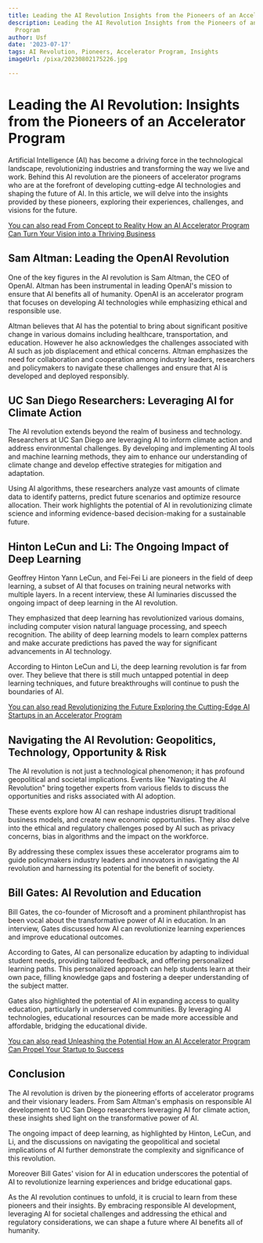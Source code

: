 ```yaml
---
title: Leading the AI Revolution Insights from the Pioneers of an Accelerator Program
description: Leading the AI Revolution Insights from the Pioneers of an Accelerator
  Program
author: Usf
date: '2023-07-17'
tags: AI Revolution, Pioneers, Accelerator Program, Insights
imageUrl: /pixa/20230802175226.jpg

---
```

# Leading the AI Revolution: Insights from the Pioneers of an Accelerator Program

Artificial Intelligence (AI) has become a driving force in the  technological landscape, revolutionizing industries and transforming the way we live and work. Behind this  AI revolution are the pioneers of accelerator  programs who are at the forefront of developing cutting-edge AI technologies and shaping the future of AI. In this article, we will delve into the insights  provided  by these pioneers, exploring their experiences, challenges, and visions for the future.

[You can also read From Concept  to Reality How an  AI Accelerator Program Can  Turn Your Vision  into a Thriving  Business](From%20Concept%20to%20Reality%20How%20an%20AI%20Accelerator%20Program%20Can%20Turn%20Your%20Vision%20into%20a%20Thriving%20Business)


## Sam Altman: Leading the OpenAI  Revolution

One of the  key figures in the AI revolution is Sam Altman, the CEO of OpenAI. Altman has been instrumental in leading OpenAI's mission to ensure that AI benefits all of humanity.  OpenAI is an accelerator program that focuses  on developing AI  technologies while emphasizing ethical and  responsible use.

Altman believes that AI  has the potential to bring about significant positive  change in various  domains including healthcare, transportation, and education. However  he  also acknowledges the challenges associated with AI such as  job displacement  and  ethical concerns. Altman  emphasizes the need for collaboration and cooperation among industry leaders, researchers and policymakers to navigate  these challenges  and ensure that AI  is  developed and deployed responsibly.

## UC San Diego Researchers: Leveraging AI for  Climate  Action

The AI revolution extends beyond the realm of business and technology. Researchers at UC San Diego are leveraging  AI  to inform climate action and address environmental challenges. By developing and implementing AI tools and machine learning methods, they aim to enhance  our understanding of climate change and develop effective strategies for mitigation and adaptation.

Using AI algorithms, these  researchers analyze  vast amounts of climate data to identify patterns, predict future scenarios  and optimize resource allocation. Their work highlights the potential of AI in revolutionizing  climate science and informing  evidence-based  decision-making for a sustainable future.

## Hinton LeCun and Li: The Ongoing Impact of  Deep Learning

Geoffrey Hinton Yann LeCun, and Fei-Fei Li are pioneers in the field of deep learning, a subset of AI that focuses on training neural  networks with multiple layers. In a recent interview, these AI luminaries discussed  the ongoing impact of deep learning in the AI revolution.

They emphasized that deep learning  has revolutionized various domains, including computer vision natural language processing, and speech recognition. The  ability of deep learning  models to learn complex patterns and make accurate  predictions  has paved the way for significant advancements in AI technology.

According to Hinton LeCun and Li, the deep learning revolution is far from over. They believe that there is still  much untapped potential  in deep learning  techniques,  and future breakthroughs will continue to push the boundaries of AI.

[You can  also read Revolutionizing the  Future Exploring the Cutting-Edge AI Startups in an  Accelerator Program](Revolutionizing%20the%20Future%20Exploring%20the%20Cutting-Edge%20AI%20Startups%20in%20an%20Accelerator%20Program)


## Navigating the AI Revolution: Geopolitics, Technology, Opportunity & Risk

The AI revolution is not just a technological phenomenon; it has profound geopolitical and societal implications. Events like "Navigating  the AI Revolution" bring together experts from various fields to discuss the opportunities and risks associated with AI adoption.

These events explore how AI can  reshape industries disrupt traditional business models, and create  new economic opportunities. They also delve into the ethical  and regulatory challenges posed by AI such as privacy concerns, bias in algorithms and the impact on the workforce.

By addressing these complex issues these  accelerator programs aim to  guide policymakers industry leaders and innovators in navigating the AI revolution and harnessing its potential for  the benefit  of society.

## Bill Gates:  AI Revolution and Education

Bill Gates, the co-founder of Microsoft and a prominent philanthropist has been vocal about the transformative power of AI in education.  In an interview, Gates discussed how AI can revolutionize learning experiences and improve educational outcomes.

According to  Gates, AI  can personalize education by adapting to individual student needs, providing tailored feedback, and offering personalized learning paths. This personalized approach can help students learn at their own  pace, filling  knowledge gaps and fostering a deeper understanding of the subject matter.

Gates  also highlighted  the potential of AI in expanding access to quality education, particularly in underserved communities.  By leveraging AI technologies, educational resources can be  made more accessible and affordable,  bridging the educational divide.

[You can also read Unleashing the Potential How an AI Accelerator Program Can Propel Your Startup to Success](Unleashing%20the%20Potential%20How%20an%20AI%20Accelerator%20Program%20Can%20Propel%20Your%20Startup%20to%20Success)


## Conclusion

The AI revolution is driven by the pioneering  efforts of accelerator programs and their visionary leaders. From Sam Altman's  emphasis on responsible AI development to UC San Diego researchers  leveraging  AI for climate  action, these  insights shed light on the  transformative power of AI.

The ongoing  impact of deep learning, as highlighted by Hinton, LeCun, and Li,  and the discussions on navigating the geopolitical and societal implications of  AI further demonstrate the complexity and significance of this revolution.

Moreover Bill Gates' vision for AI in education underscores the potential of AI to revolutionize learning experiences and bridge educational gaps.

As the AI revolution continues to unfold, it is crucial to learn  from these pioneers and their insights. By embracing responsible AI development, leveraging AI for societal challenges and addressing the ethical and regulatory considerations, we can shape a future where AI benefits all of humanity.